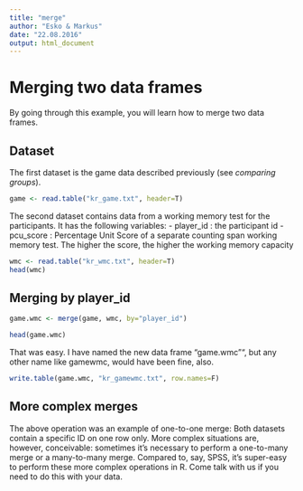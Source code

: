 ```yaml
---
title: "merge"
author: "Esko & Markus"
date: "22.08.2016"
output: html_document
---
```


Merging two data frames 
========================

By going through this example, you will learn how to merge two data frames.

Dataset
----------------

The first dataset is the game data described previously (see _comparing groups_).
```r
game <- read.table("kr_game.txt", header=T)
```
The second dataset contains data from a working memory test for the participants. It has the following variables:
- player_id : the participant id
- pcu_score : Percentage Unit Score of a separate counting span working memory test. The higher the score, the higher the working memory capacity

```r
wmc <- read.table("kr_wmc.txt", header=T)
head(wmc)
```


Merging by player_id
-------------------------------------------
```r
game.wmc <- merge(game, wmc, by="player_id")

head(game.wmc)
```

That was easy. I have named the new data frame "game.wmc"", but any other name like gamewmc, would have been fine, also.

```r
write.table(game.wmc, "kr_gamewmc.txt", row.names=F)
```

More complex merges
-------------------------------------------

The above operation was an example of one-to-one merge: Both datasets contain a specific ID on one row only. More complex situations are, however, conceivable: sometimes it's necessary to perform a one-to-many merge or a many-to-many merge. Compared to, say, SPSS, it's super-easy to perform these more complex operations in R. Come talk with us if you need to do this with your data. 